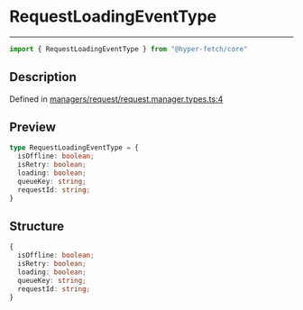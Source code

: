

# RequestLoadingEventType

<div class="api-docs__separator" data-reactroot="">

---

</div><div class="api-docs__import" data-reactroot="">

```ts
import { RequestLoadingEventType } from "@hyper-fetch/core"
```

</div><div class="api-docs__section">

## Description

</div><div class="api-docs__description"><span class="api-docs__do-not-parse">



</span></div><p class="api-docs__definition">

Defined in [managers/request/request.manager.types.ts:4](https://github.com/BetterTyped/hyper-fetch/blob/c3e2c45/packages/core/src/managers/request/request.manager.types.ts#L4)

</p><div class="api-docs__section">

## Preview

</div><div class="api-docs__preview type">

```ts
type RequestLoadingEventType = {
  isOffline: boolean; 
  isRetry: boolean; 
  loading: boolean; 
  queueKey: string; 
  requestId: string; 
}
```

</div><div class="api-docs__section">

## Structure

</div><div class="api-docs__returns">

```ts
{
  isOffline: boolean;
  isRetry: boolean;
  loading: boolean;
  queueKey: string;
  requestId: string;
}
```

</div>